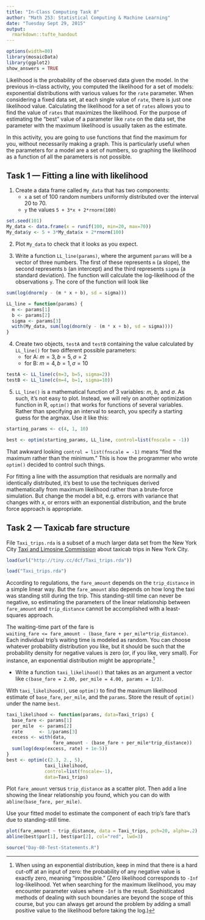 ```yaml
---
title: "In-Class Computing Task 8"
author: "Math 253: Statistical Computing & Machine Learning"
date: "Tuesday Sept 29, 2015"
output: 
  rmarkdown::tufte_handout
---
```


```r
options(width=80)
library(mosaicData)
library(ggplot2)
show_answers = TRUE
```

Likelihood is the probability of the observed data given the model. In the previous in-class activity, you computed the likelihood for a set of models: exponential distributions with various values for the `rate` parameter.  When considering a fixed data set, at each single value of `rate`, there is just one likelihood value.  Calculating the likelihood for a set of `rates` allows you to find the value of `rates` that maximizes the likelihood.  For the purpose of estimating the "best" value of a parameter like `rate` on the data set, the parameter with the maximum likelihood is usually taken as the estimate.

In this activity, you are going to use functions that find the maximum for you, without necessarily making a graph.  This is particularly useful when the parameters for a model are a set of numbers, so graphing the likelihood as a function of all the parameters is not possible.



## Task 1 --- Fitting a line with likelihood

1. Create a data frame called `My_data` that has two components:
    - `x` a set of 100 random numbers uniformly distributed over the interval 20 to 70.
    - `y` the values `5 + 3*x + 2*rnorm(100)`

```r
set.seed(101)
My_data <- data.frame(x = runif(100, min=20, max=70))
My_data$y <- 5 + 3*My_data$x + 2*rnorm(100)
```

   
2. Plot `My_data` to check that it looks as you expect.

3. Write a function `LL_line(params)`, where the argument `params` will be a vector of three numbers.  The first of these represents `m` (a slope), the second represents `b` (an intercept) and the third represents `sigma` (a standard deviation).  The function will calculate the log-likelihood of the observations `y`.  The core of the function will look like
```r
sum(log(dnorm(y - (m * x + b), sd = sigma)))
```

```r
LL_line = function(params) {
  m <- params[1]
  b <- params[2]
  sigma <- params[3]
  with(My_data, sum(log(dnorm(y - (m * x + b), sd = sigma))))
}
```


4. Create two objects, `testA` and `testB` containing the value calculated by `LL_line()` for two different possible parameters:
    - for A: $m=3, b=5, \sigma=2$
    - for B: $m=4, b=1, \sigma=10$
    
```r
testA <- LL_line(c(m=3, b=5, sigma=2))
testB <- LL_line(c(m=4, b=1, sigma=10))
```
    
\enlargethispage{1in}

5. `LL_line()` is a mathematical function of 3 variables: $m$, $b$, and $\sigma$.  As such, it's not easy to plot.  Instead, we will rely on another optimization function in R, `optim()` that works for functions of several variables. Rather than specifying an interval to search, you specify a starting guess for the argmax.  Use it like this:

```r
starting_params <- c(4, 1, 10)
```

```r
best <- optim(starting_params, LL_line, control=list(fnscale = -1))
```

That awkward looking `control = list(fnscale = -1)` means "find the maximum rather than the minimum."  This is how the programmer who wrote `optim()` decided to control such things.

For fitting a line with the assumption that residuals are normally and identically distributed, it's best to use the techniques derived mathematically from maximum likelihood rather than a brute-force simulation.  But change the model a bit, e.g. errors with variance that changes with $x$, or errors with an exponential distribution, and the brute force approach is appropriate.

## Task 2 --- Taxicab fare structure

File `Taxi_trips.rda` is a subset of a much larger data set from the New York City [Taxi and Limosine Commission](http://www.nyc.gov/html/tlc/html/passenger/taxicab_rate.shtml) about taxicab trips in New York City.  

```r
load(url("http://tiny.cc/dcf/Taxi_trips.rda"))
```
```r
load("Taxi_trips.rda")
```

According to regulations, the `fare_amount` depends on the `trip_distance` in a simple linear way. But the `fare_amount` also depends on how long the taxi was standing still during the trip.  This standing-still time can never be negative, so estimating the parameters of the linear relationship between `fare_amount` and `trip_distance` cannot be accomplished with a least-squares approach.

\enlargethispage{1in}

The waiting-time part of the fare is  
`waiting_fare <= fare_amount - (base_fare + per_mile*trip_distance)`.     
Each individual trip's waiting time is modeled as random. You can choose whatever probability distribution you like, but it should be such that the probability density for negative values is zero (or, if you like, very small).  For instance, an exponential distribution might be appropriate.^[When using an exponential distribution, keep in mind that there is a hard cut-off at an input of zero: the probability of any negative value is exactly zero, meaning "impossible." (Zero likelihood corresponds to `-Inf` log-likelihood. Yet when searching for the maximum likelihood, you may encounter parameter values where `-Inf` is the result.  Sophisticated methods of dealing with such boundaries are beyond the scope of this course, but you can always get around the problem by adding a small positive value to the likelihood before taking the log.)]  

* Write a function `taxi_likelihood()` that takes as an argument a vector like `c(base_fare = 2.00, per_mile = 4.00, params = 1/3)`.  

With `taxi_likelihood()`, use `optim()` to find the maximum likelihood estimate of `base_fare`, `per_mile`, and the `params`.  Store the result of `optim()` under the name `best`.

```r
taxi_likelihood <- function(params, data=Taxi_trips) {
  base_fare <- params[1]
  per_mile  <- params[2]
  rate      <- 1/params[3]
  excess <- with(data, 
                 fare_amount - (base_fare + per_mile*trip_distance))
  sum(log(dexp(excess, rate) + 1e-5))
}
best <- optim(c(2.3, 2., 5), 
              taxi_likelihood, 
              control=list(fnscale=-1), 
              data=Taxi_trips)
```


Plot `fare_amount` versus `trip_distance` as a scatter plot.  Then add a line showing the linear relationship you found, which you can do with `abline(base_fare, per_mile)`.


Use your fitted model to estimate the component of each trip's fare that's due to standing-still time.

```r
plot(fare_amount ~ trip_distance, data = Taxi_trips, pch=20, alpha=.2)
abline(best$par[1], best$par[2], col="red", lwd=3)
```

```r
source("Day-08-Test-Statements.R")
```